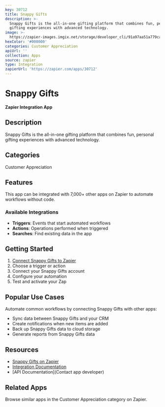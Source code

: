 ```yaml
---
key: 30712
title: Snappy Gifts
description: >-
  Snappy Gifts is the all-in-one gifting platform that combines fun, personal
  gifting experiences with advanced technology.
image: >-
  https://zapier-images.imgix.net/storage/developer_cli/91a97aa51a779ca8716ee6d8a43ec365.png?auto=format%2Ccompress&ixlib=python-3.0.0&q=50
hexColor: '#000000'
categories: Customer Appreciation
apiUrl: ''
collection: Apps
source: zapier
type: Integration
zapierUrl: 'https://zapier.com/apps/30712'
---
```

# Snappy Gifts

**Zapier Integration App**

## Description

Snappy Gifts is the all-in-one gifting platform that combines fun, personal gifting experiences with advanced technology.

## Categories

Customer Appreciation

## Features

This app can be integrated with 7,000+ other apps on Zapier to automate workflows without code.

### Available Integrations

- **Triggers**: Events that start automated workflows
- **Actions**: Operations performed when triggered
- **Searches**: Find existing data in the app

## Getting Started

1. [Connect Snappy Gifts to Zapier](https://zapier.com/apps/30712)
2. Choose a trigger or action
3. Connect your Snappy Gifts account
4. Configure your automation
5. Test and activate your Zap

## Popular Use Cases

Automate common workflows by connecting Snappy Gifts with other apps:

- Sync data between Snappy Gifts and your CRM
- Create notifications when new items are added
- Back up Snappy Gifts data to cloud storage
- Generate reports from Snappy Gifts data

## Resources

- [Snappy Gifts on Zapier](https://zapier.com/apps/30712)
- [Integration Documentation](https://zapier.com/apps/30712/integrations)
- [API Documentation](Contact app developer)

## Related Apps

Browse similar apps in the Customer Appreciation category on Zapier.
